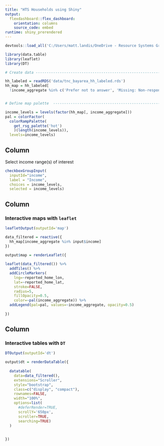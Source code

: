 ```yaml
---
title: "HTS Households using Shiny"
output: 
  flexdashboard::flex_dashboard:
    orientation: columns
    source_code: embed
runtime: shiny_prerendered
---
```


```r

devtools::load_all('C:/Users/matt.landis/OneDrive - Resource Systems Group, Inc/Git/tmrtools')

library(data.table)
library(leaflet)
library(DT)

# Create data -----------------------------------------------------------------

hh_labeled = readRDS('data/tnc_bayarea_hh_labeled.rds')
hh_map = hh_labeled[
  !income_aggregate %in% c('Prefer not to answer', 'Missing: Non-response', 'Missing: Skip logic') & !is.na(income_aggregate)]


# Define map palette  -------------------------------------------------------

income_levels = levels(factor(hh_map[, income_aggregate]))
pal = colorFactor(
  colorRampPalette(
    get_rsg_palette('hot')
    )(length(income_levels)),
  levels=income_levels)

```

Column {.sidebar}
-----------------------------------------------------------------------

Select income range(s) of interest

```r

checkboxGroupInput(
  inputId="income",
  label = "Income",
  choices = income_levels, 
  selected = income_levels)
```

Column {data-width=500}
-----------------------------------------------------------------------

### Interactive maps with `leaflet`

```r
leafletOutput(outputId='map')

```

```r

data_filtered = reactive({
  hh_map[income_aggregate %in% input$income]
})

output$map = renderLeaflet({
  
leaflet(data_filtered()) %>%
  addTiles() %>%
  addCircleMarkers(
    lng=~reported_home_lon,
    lat=~reported_home_lat,
    stroke=FALSE,
    radius=5,
    fillOpacity=0.5,
    color=~pal(income_aggregate)) %>%
  addLegend(pal=pal, values=~income_aggregate, opacity=0.5)
  
})
```

Column {data-width=500}
-----------------------------------------------------------------------

### Interactive tables with `DT`

```r
DTOutput(outputId='dt')
```

```r

output$dt = renderDataTable({
  
  datatable(
    data=data_filtered(),
    extensions="Scroller",
    style="bootstrap",
    class=c("display", "compact"),
    rownames=FALSE,
    width="100%",
    options=list(
      #deferRender=TRUE,
      scrollY='650px',
      scroller=TRUE,
      searching=TRUE)
  )
  
  
})
```


